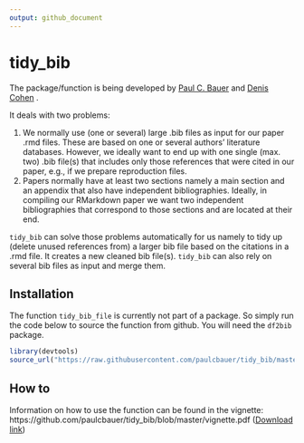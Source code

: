 ```yaml
---
output: github_document
---
```


<!-- README.md is generated from README.Rmd. Please edit that file -->


# tidy_bib

The package/function is being developed by [Paul C. Bauer](http://paulcbauer.eu/) and [Denis Cohen](https://denis-cohen.github.io/) .

It deals with two problems:

1. We normally use (one or several) large .bib files as input for our paper .rmd files. These are based on one or several authors' literature databases. However, we ideally want to end up with one single (max. two) .bib file(s) that includes only those references that were cited in our paper, e.g., if we prepare reproduction files.
2. Papers normally have at least two sections namely a main section and an appendix that also have independent bibliographies. Ideally, in compiling our RMarkdown paper we want two independent bibliographies that correspond to those sections and are located at their end.

`tidy_bib` can solve those problems automatically for us namely to tidy up (delete unused references from) a larger bib file based on the citations in a .rmd file. It creates a new cleaned bib file(s). `tidy_bib` can also rely on several bib files as input and merge them.


## Installation
The function `tidy_bib_file` is currently not part of a package. So simply run the code below to source the function from github. You will need the `df2bib` package.


```r
library(devtools)
source_url("https://raw.githubusercontent.com/paulcbauer/tidy_bib/master/tidy_bib.R")
```

## How to

Information on how to use the function can be found in the vignette: https://github.com/paulcbauer/tidy_bib/blob/master/vignette.pdf ([Download link](https://github.com/paulcbauer/tidy_bib/raw/master/vignette.pdf))



